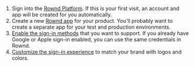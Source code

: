 1. Sign into the [Rownd Platform](https://app.rownd.io). If this is your first visit, an account and app will be created for you automatically.
2. Create a new [Rownd app](/configuration/applications#create-a-new-application) for your product. You'll probably want to create a separate app for your test and production environments.
3. [Enable the sign-in methods](/configuration/authentication-methods) that you want to support. If you already have Google or Apple sign-in enabled, you can use the same credentials in Rownd.
4. [Customize the sign-in experience](/configuration/authentication-methods) to match your brand with logos and colors.